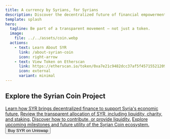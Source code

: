 ```yaml
---
title: A currency by Syrians, for Syrians
description: Discover the decentralized future of financial empowerment for Syria.
template: splash
hero:
  tagline: Be part of a transparent movement — not just a token.
  image:
    file: ../../assets/coin.webp
  actions:
    - text: Learn About SYR
      link: /about-syrian-coin
      icon: right-arrow
    - text: View Token on Etherscan
      link: https://etherscan.io/token/0xa7e21c9482dcc37af5f45715521209007372c828
      icon: external
      variant: minimal
---
```



## Explore the Syrian Coin Project

<CardGrid stagger>
  <Card title="What is Syrian Coin?" icon="star">
    <a href="/about-syrian-coin">Learn how SYR brings decentralized finance to support Syria's economic future.</a>
  </Card>

  <Card title="Tokenomics" icon="book">
    <a href="/tokenomics">Review the transparent allocation of SYR, including liquidity, charity, and staking.</a>
  </Card>

  <Card title="Get Involved" icon="plus">
    <a href="/get-involved">Discover how to contribute, or provide liquidity.</a>
  </Card>

  <Card title="Roadmap" icon="right-arrow">
    <a href="/roadmap">Explore upcoming milestones and future utility of the Syrian Coin ecosystem.</a>
  </Card>
</CardGrid>

<!-- ✅ Buy SYR Button -->
<div style={{
  marginTop: '2rem',
  textAlign: 'center'
}}>
  <a href="https://app.uniswap.org/#/swap?outputCurrency=0xa7e21c9482dcc37af5f45715521209007372c828&chain=ethereum" target="_blank" rel="noopener noreferrer">
    <button style={{
      backgroundColor: '#1e1e1e',
      color: '#fff',
      padding: '12px 24px',
      border: 'none',
      borderRadius: '8px',
      fontSize: '16px',
      cursor: 'pointer'
    }}>
      Buy SYR on Uniswap
    </button>
  </a>
</div>
